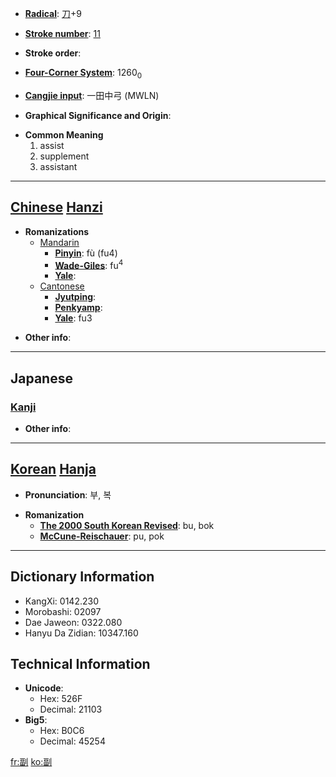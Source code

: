* '''[[Wiktionary:Chinese radical index| Radical]]''': [[Wiktionary:Chinese radical index 刀|刀]]+9

* '''[[Wiktionary:Chinese total strokes index|Stroke number]]''': [[Wiktionary:Chinese total strokes index 11|11]]

* '''Stroke order''': 

* '''[[Wiktionary:Chinese four corner index|Four-Corner System]]''': 1260<sub>0</sub>

* '''[[Wiktionary:Chinese Cangjie index|Cangjie input]]''': 一田中弓 (MWLN)

* '''Graphical Significance and Origin''': 

* '''Common Meaning'''
*#assist
*# supplement
*# assistant


----

== [[Chinese]] [[Hanzi]] ==

* '''Romanizations'''
** [[Mandarin]]
*** '''[[Pinyin]]''': fù (fu4)
*** '''[[Wade-Giles]]''': fu<sup>4</sup>
*** '''[[Yale]]''': 
**[[Cantonese]]
***'''[[Jyutping]]''':
***'''[[Penkyamp]]''': 
***'''[[Yale]]''': fu3

* '''Other info''': 

----

==Japanese==
===[[Kanji]]===
{{kanji|on readings=[[ふく]] (fuku)
|kun readings=[[そう]] (sou), [[そえ]] (soe)
}}

* '''Other info''':  

----

== [[Korean]] [[Hanja]] ==

* '''Pronunciation''': 부, 복

* '''Romanization'''
** '''[[The 2000 South Korean Revised Romanization|The 2000 South Korean Revised]]''': bu, bok
** '''[[McCune-Reischauer]]''': pu, pok

----

== Dictionary Information ==

* KangXi: 0142.230
* Morobashi: 02097
* Dae Jaweon: 0322.080
* Hanyu Da Zidian: 10347.160

== Technical Information ==

* '''Unicode''':
** Hex: 526F
** Decimal: 21103
* '''Big5''':
** Hex: B0C6
** Decimal: 45254

[[fr:副]]
[[ko:副]]
